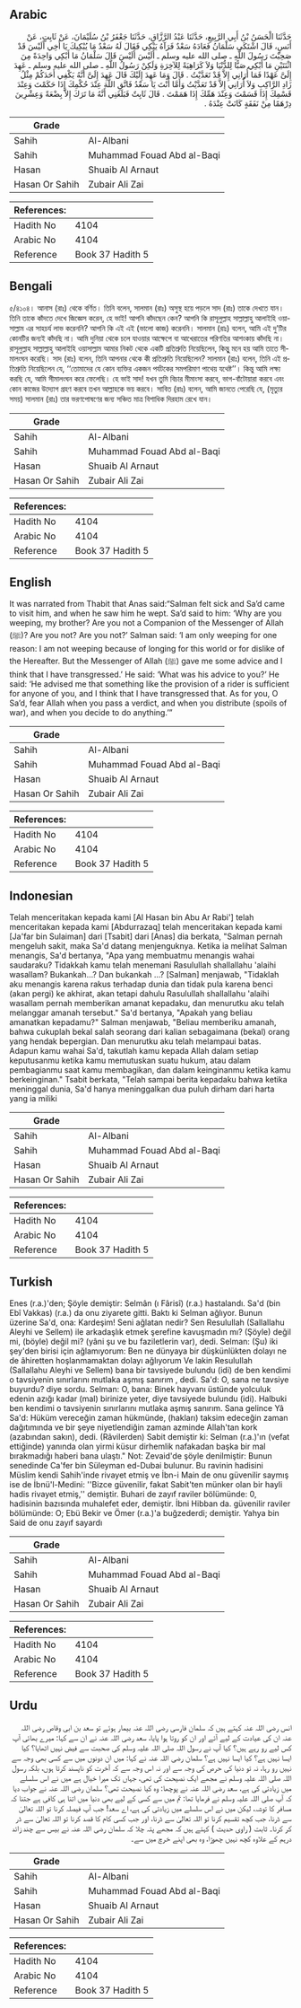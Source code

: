 ## Arabic

<div
  dir="rtl"
  lang="ar"
  style={{ fontSize: "larger", backgroundColor: "#f8f9fa", padding: 20 }}
>
  حَدَّثَنَا الْحَسَنُ بْنُ أَبِي الرَّبِيعِ، حَدَّثَنَا عَبْدُ الرَّزَّاقِ،
  حَدَّثَنَا جَعْفَرُ بْنُ سُلَيْمَانَ، عَنْ ثَابِتٍ، عَنْ أَنَسٍ، قَالَ
  اشْتَكَى سَلْمَانُ فَعَادَهُ سَعْدٌ فَرَآهُ يَبْكِي فَقَالَ لَهُ سَعْدٌ مَا
  يُبْكِيكَ يَا أَخِي أَلَيْسَ قَدْ صَحِبْتَ رَسُولَ اللَّهِ ـ صلى الله عليه
  وسلم ـ أَلَيْسَ أَلَيْسَ قَالَ سَلْمَانُ مَا أَبْكِي وَاحِدَةً مِنَ
  اثْنَتَيْنِ مَا أَبْكِي صَبًّا لِلدُّنْيَا وَلاَ كَرَاهِيَةً لِلآخِرَةِ
  وَلَكِنْ رَسُولُ اللَّهِ ـ صلى الله عليه وسلم ـ عَهِدَ إِلَىَّ عَهْدًا فَمَا
  أُرَانِي إِلاَّ قَدْ تَعَدَّيْتُ ‏.‏ قَالَ وَمَا عَهِدَ إِلَيْكَ قَالَ عَهِدَ
  إِلَىَّ أَنَّهُ يَكْفِي أَحَدَكُمْ مِثْلُ زَادِ الرَّاكِبِ وَلاَ أُرَانِي
  إِلاَّ قَدْ تَعَدَّيْتُ وَأَمَّا أَنْتَ يَا سَعْدُ فَاتَّقِ اللَّهَ عِنْدَ
  حُكْمِكَ إِذَا حَكَمْتَ وَعِنْدَ قَسْمِكَ إِذَا قَسَمْتَ وَعِنْدَ هَمِّكَ
  إِذَا هَمَمْتَ ‏.‏ قَالَ ثَابِتٌ فَبَلَغَنِي أَنَّهُ مَا تَرَكَ إِلاَّ
  بِضْعَةً وَعِشْرِينَ دِرْهَمًا مِنْ نَفَقَةٍ كَانَتْ عِنْدَهُ ‏.‏
</div>
<div style={{ backgroundColor: "#f8f9fa", padding: 20, marginBottom: 10 }}>
  <table>
    <thead>
      <tr>
        <th>Grade</th>
        <th></th>
      </tr>
    </thead>
    <tbody>
      <tr>
        <td>Sahih</td>
        <td>Al-Albani</td>
      </tr>
      <tr>
        <td>Sahih</td>
        <td>Muhammad Fouad Abd al-Baqi</td>
      </tr>
      <tr>
        <td>Hasan</td>
        <td>Shuaib Al Arnaut</td>
      </tr>
      <tr>
        <td>Hasan Or Sahih</td>
        <td>Zubair Ali Zai</td>
      </tr>
    </tbody>
  </table>
  <table>
    <thead>
      <tr>
        <th>References:</th>
        <th></th>
      </tr>
    </thead>
    <tbody>
      <tr>
        <td>Hadith No</td>
        <td>4104</td>
      </tr>
      <tr>
        <td>Arabic No</td>
        <td>4104</td>
      </tr>
      <tr>
        <td>Reference</td>
        <td>Book 37 Hadith 5</td>
      </tr>
    </tbody>
  </table>
</div>

## Bengali

<div
  dir="ltr"
  lang="bn"
  style={{ fontSize: "larger", backgroundColor: "#f8f9fa", padding: 20 }}
>
  ৫/৪১০৪। আনাস (রাঃ) থেকে বর্ণিত। তিনি বলেন, সালমান (রাঃ) অসুস্থ হয়ে পড়লে সাদ
  (রাঃ) তাকে দেখতে যান। তিনি তাকে কাঁদতে দেখে জিজ্ঞেস করেন, হে ভাই! আপনি কাঁদছেন
  কেন? আপনি কি রাসূলুল্লাহ সাল্লাল্লাহু আলাইহি ওয়াসাল্লাম এর সাহচর্য লাভ করেননি?
  আপনি কি এই এই (ভালো কাজ) করেননি। সালমান (রাঃ) বলেন, আমি এই দু’টির কোনটির জন্যই
  কাঁদছি না। আমি দুনিয়া থেকে চলে যাওয়ার আক্ষেপে বা আখেরাতের পরিণতির আশংকায়
  কাঁদছি না। রাসূলুল্লাহ সাল্লাল্লাহু আলাইহি ওয়াসাল্লাম আমার নিকট থেকে একটি
  প্রতিশ্রুতি নিয়েছিলেন, কিন্তুু মনে হয় আমি তাতে সীমালংঘন করেছি। সাদ (রাঃ) বলেন,
  তিনি আপনার থেকে কী প্রতিশ্রুতি নিয়েছিলেন? সালমান (রাঃ) বলেন, তিনি এই
  প্রতিশ্রুতি নিয়েছিলেন যে, ‘‘তোমাদের যে কোন ব্যক্তির একজন পর্যটকের সমপরিমাণ
  পাথেয় যথেষ্ট’’। কিন্তু আমি লক্ষ্য করছি যে, আমি সীমালংঘন করে ফেলেছি। হে ভাই
  সাদ! যখন তুমি বিচার মীমাংসা করবে, ভাগ-বাঁটোয়ারা করবে এবং কোন কাজের উদ্যোগ
  গ্রহণ করবে তখন আল্লাহকে ভয় করবে। সাবিত (রাঃ) বলেন, আমি জানতে পেরেছি যে,
  (মৃত্যুর সময়) সালমান (রাঃ) তার ভরণপোষণের জন্য সঞ্চিত মাত্র বিশাধিক দিরহাম রেখে
  যান।
</div>
<div style={{ backgroundColor: "#f8f9fa", padding: 20, marginBottom: 10 }}>
  <table>
    <thead>
      <tr>
        <th>Grade</th>
        <th></th>
      </tr>
    </thead>
    <tbody>
      <tr>
        <td>Sahih</td>
        <td>Al-Albani</td>
      </tr>
      <tr>
        <td>Sahih</td>
        <td>Muhammad Fouad Abd al-Baqi</td>
      </tr>
      <tr>
        <td>Hasan</td>
        <td>Shuaib Al Arnaut</td>
      </tr>
      <tr>
        <td>Hasan Or Sahih</td>
        <td>Zubair Ali Zai</td>
      </tr>
    </tbody>
  </table>
  <table>
    <thead>
      <tr>
        <th>References:</th>
        <th></th>
      </tr>
    </thead>
    <tbody>
      <tr>
        <td>Hadith No</td>
        <td>4104</td>
      </tr>
      <tr>
        <td>Arabic No</td>
        <td>4104</td>
      </tr>
      <tr>
        <td>Reference</td>
        <td>Book 37 Hadith 5</td>
      </tr>
    </tbody>
  </table>
</div>

## English

<div
  dir="ltr"
  lang="en"
  style={{ fontSize: "larger", backgroundColor: "#f8f9fa", padding: 20 }}
>
  It was narrated from Thabit that Anas said:“Salman felt sick and Sa’d came to
  visit him, and when he saw him he wept. Sa’d said to him: ‘Why are you
  weeping, my brother? Are you not a Companion of the Messenger of Allah (ﷺ)?
  Are you not? Are you not?’ Salman said: ‘I am only weeping for one reason: I
  am not weeping because of longing for this world or for dislike of the
  Hereafter. But the Messenger of Allah (ﷺ) gave me some advice and I think that
  I have transgressed.’ He said: ‘What was his advice to you?’ He said: ‘He
  advised me that something like the provision of a rider is sufficient for
  anyone of you, and I think that I have transgressed that. As for you, O Sa’d,
  fear Allah when you pass a verdict, and when you distribute (spoils of war),
  and when you decide to do anything.’”
</div>
<div style={{ backgroundColor: "#f8f9fa", padding: 20, marginBottom: 10 }}>
  <table>
    <thead>
      <tr>
        <th>Grade</th>
        <th></th>
      </tr>
    </thead>
    <tbody>
      <tr>
        <td>Sahih</td>
        <td>Al-Albani</td>
      </tr>
      <tr>
        <td>Sahih</td>
        <td>Muhammad Fouad Abd al-Baqi</td>
      </tr>
      <tr>
        <td>Hasan</td>
        <td>Shuaib Al Arnaut</td>
      </tr>
      <tr>
        <td>Hasan Or Sahih</td>
        <td>Zubair Ali Zai</td>
      </tr>
    </tbody>
  </table>
  <table>
    <thead>
      <tr>
        <th>References:</th>
        <th></th>
      </tr>
    </thead>
    <tbody>
      <tr>
        <td>Hadith No</td>
        <td>4104</td>
      </tr>
      <tr>
        <td>Arabic No</td>
        <td>4104</td>
      </tr>
      <tr>
        <td>Reference</td>
        <td>Book 37 Hadith 5</td>
      </tr>
    </tbody>
  </table>
</div>

## Indonesian

<div
  dir="ltr"
  lang="id"
  style={{ fontSize: "larger", backgroundColor: "#f8f9fa", padding: 20 }}
>
  Telah menceritakan kepada kami [Al Hasan bin Abu Ar Rabi'] telah menceritakan
  kepada kami [Abdurrazaq] telah menceritakan kepada kami [Ja'far bin Sulaiman]
  dari [Tsabit] dari [Anas] dia berkata, "Salman pernah mengeluh sakit, maka
  Sa'd datang menjenguknya. Ketika ia melihat Salman menangis, Sa'd bertanya,
  "Apa yang membuatmu menangis wahai saudaraku? Tidakkah kamu telah menemani
  Rasulullah shallallahu 'alaihi wasallam? Bukankah…? Dan bukankah …? [Salman]
  menjawab, "Tidaklah aku menangis karena rakus terhadap dunia dan tidak pula
  karena benci (akan pergi) ke akhirat, akan tetapi dahulu Rasulullah
  shallallahu 'alaihi wasallam pernah memberikan amanat kepadaku, dan menurutku
  aku telah melanggar amanah tersebut." Sa'd bertanya, "Apakah yang beliau
  amanatkan kepadamu?" Salman menjawab, "Beliau memberiku amanah, bahwa cukuplah
  bekal salah seorang dari kalian sebagaimana (bekal) orang yang hendak
  bepergian. Dan menurutku aku telah melampaui batas. Adapun kamu wahai Sa'd,
  takutlah kamu kepada Allah dalam setiap keputusanmu ketika kamu memutuskan
  suatu hukum, atau dalam pembagianmu saat kamu membagikan, dan dalam
  keinginanmu ketika kamu berkeinginan." Tsabit berkata, "Telah sampai berita
  kepadaku bahwa ketika meninggal dunia, Sa'd hanya meninggalkan dua puluh
  dirham dari harta yang ia miliki
</div>
<div style={{ backgroundColor: "#f8f9fa", padding: 20, marginBottom: 10 }}>
  <table>
    <thead>
      <tr>
        <th>Grade</th>
        <th></th>
      </tr>
    </thead>
    <tbody>
      <tr>
        <td>Sahih</td>
        <td>Al-Albani</td>
      </tr>
      <tr>
        <td>Sahih</td>
        <td>Muhammad Fouad Abd al-Baqi</td>
      </tr>
      <tr>
        <td>Hasan</td>
        <td>Shuaib Al Arnaut</td>
      </tr>
      <tr>
        <td>Hasan Or Sahih</td>
        <td>Zubair Ali Zai</td>
      </tr>
    </tbody>
  </table>
  <table>
    <thead>
      <tr>
        <th>References:</th>
        <th></th>
      </tr>
    </thead>
    <tbody>
      <tr>
        <td>Hadith No</td>
        <td>4104</td>
      </tr>
      <tr>
        <td>Arabic No</td>
        <td>4104</td>
      </tr>
      <tr>
        <td>Reference</td>
        <td>Book 37 Hadith 5</td>
      </tr>
    </tbody>
  </table>
</div>

## Turkish

<div
  dir="ltr"
  lang="tr"
  style={{ fontSize: "larger", backgroundColor: "#f8f9fa", padding: 20 }}
>
  Enes (r.a.)'den; Şöyle demiştir: Selmân (ı Fârisî) (r.a.) hastalandı. Sa'd
  (bin Ebî Vakkas) (r.a.) da onu ziyarete gitti. Baktı ki Selman ağlıyor. Bunun
  üzerine Sa'd, ona: Kardeşim! Seni ağlatan nedir? Sen Resulullah (Sallallahu
  Aleyhi ve Sellem) ile arkadaşlık etmek şerefine kavuşmadın mı? (Şöyle) değil
  mi, (böyle) değil mi? (yâni şu ve bu faziletlerin var), dedi. Selman: (Şu) iki
  şey'den birisi için ağlamıyorum: Ben ne dünyaya bir düşkünlükten dolayı ne de
  âhiretten hoşlanmamaktan dolayı ağlıyorum Ve lakin Resulullah (Sallallahu
  Aleyhi ve Sellem) bana bir tavsiyede bulundu (idi) de ben kendimi o tavsiyenin
  sınırlarını mutlaka aşmış sanırım , dedi. Sa'd: O, sana ne tavsiye buyurdu?
  diye sordu. Selman: O, bana: Binek hayvanı üstünde yolculuk edenin azığı kadar
  (mal) birinize yeter, diye tavsiyede bulundu (idi). Halbuki ben kendimi o
  tavsiyenin sınırlarını mutlaka aşmış sanırım. Sana gelince Yâ Sa'd: Hüküm
  vereceğin zaman hükmünde, (hakları) taksim edeceğin zaman dağıtımında ve bir
  şeye niyetlendiğin zaman azminde Allah'tan kork (azabından sakın), dedi.
  (Râvilerden) Sabit demiştir ki: Selman (r.a.)'ın (vefat ettiğinde) yanında
  olan yirmi küsur dirhemlik nafakadan başka bir mal bırakmadığı haberi bana
  ulaştı." Not: Zevaid'de şöyle denilmiştir: Bunun senedinde Ca'fer bin Süleyman
  ed-Dubai bulunur. Bu ravinin hadisini Müslim kendi Sahih'inde rivayet etmiş ve
  İbn-i Main de onu güvenilir saymış ise de İbnü'l-Medini: ''Bizce güvenilir,
  fakat Sabit'ten münker olan bir hayli hadis rivayet etmiş,'' demiştir. Buhari
  de zayıf raviler bölümünde: 0, hadisinin bazısında muhalefet eder, demiştir.
  İbni Hibban da. güvenilir raviler bölümünde: O; Ebü Bekir ve Ömer (r.a.)'a
  buğzederdi; demiştir. Yahya bin Said de onu zayıf sayardı
</div>
<div style={{ backgroundColor: "#f8f9fa", padding: 20, marginBottom: 10 }}>
  <table>
    <thead>
      <tr>
        <th>Grade</th>
        <th></th>
      </tr>
    </thead>
    <tbody>
      <tr>
        <td>Sahih</td>
        <td>Al-Albani</td>
      </tr>
      <tr>
        <td>Sahih</td>
        <td>Muhammad Fouad Abd al-Baqi</td>
      </tr>
      <tr>
        <td>Hasan</td>
        <td>Shuaib Al Arnaut</td>
      </tr>
      <tr>
        <td>Hasan Or Sahih</td>
        <td>Zubair Ali Zai</td>
      </tr>
    </tbody>
  </table>
  <table>
    <thead>
      <tr>
        <th>References:</th>
        <th></th>
      </tr>
    </thead>
    <tbody>
      <tr>
        <td>Hadith No</td>
        <td>4104</td>
      </tr>
      <tr>
        <td>Arabic No</td>
        <td>4104</td>
      </tr>
      <tr>
        <td>Reference</td>
        <td>Book 37 Hadith 5</td>
      </tr>
    </tbody>
  </table>
</div>

## Urdu

<div
  dir="rtl"
  lang="ur"
  style={{ fontSize: "larger", backgroundColor: "#f8f9fa", padding: 20 }}
>
  انس رضی اللہ عنہ کہتے ہیں کہ سلمان فارسی رضی اللہ عنہ بیمار ہوئے تو سعد بن ابی
  وقاص رضی اللہ عنہ ان کی عیادت کے لیے آئے اور ان کو روتا ہوا پایا، سعد رضی
  اللہ عنہ نے ان سے کہا: میرے بھائی آپ کس لیے رو رہے ہیں؟ کیا آپ نے رسول اللہ
  صلی اللہ علیہ وسلم کی صحبت سے فیض نہیں اٹھایا؟ کیا ایسا نہیں ہے؟ کیا ایسا نہیں
  ہے؟ سلمان رضی اللہ عنہ نے کہا: میں ان دونوں میں سے کسی بھی وجہ سے نہیں رو رہا،
  نہ تو دنیا کی حرص کی وجہ سے اور نہ اس وجہ سے کہ آخرت کو ناپسند کرتا ہوں، بلکہ
  رسول اللہ صلی اللہ علیہ وسلم نے مجھے ایک نصیحت کی تھی، جہاں تک میرا خیال ہے
  میں نے اس سلسلے میں زیادتی کی ہے، سعد رضی اللہ عنہ نے پوچھا: وہ کیا نصیحت تھی؟
  سلمان رضی اللہ عنہ نے جواب دیا کہ آپ صلی اللہ علیہ وسلم نے فرمایا تھا: تم میں
  سے کسی کے لیے بھی دنیا میں اتنا ہی کافی ہے جتنا کہ مسافر کا توشہ، لیکن میں نے
  اس سلسلے میں زیادتی کی ہے، اے سعد! جب آپ فیصلہ کرنا تو اللہ تعالیٰ سے ڈرنا، جب
  کچھ تقسیم کرنا تو اللہ تعالیٰ سے ڈرنا، اور جب کسی کام کا قصد کرنا تو اللہ
  تعالیٰ سے ڈر کر کرنا۔ ثابت ( راوی حدیث ) کہتے ہیں کہ مجھے پتہ چلا کہ سلمان رضی
  اللہ عنہ نے بیس سے چند زائد درہم کے علاوہ کچھ نہیں چھوڑا، وہ بھی اپنے خرچ میں
  سے۔
</div>
<div style={{ backgroundColor: "#f8f9fa", padding: 20, marginBottom: 10 }}>
  <table>
    <thead>
      <tr>
        <th>Grade</th>
        <th></th>
      </tr>
    </thead>
    <tbody>
      <tr>
        <td>Sahih</td>
        <td>Al-Albani</td>
      </tr>
      <tr>
        <td>Sahih</td>
        <td>Muhammad Fouad Abd al-Baqi</td>
      </tr>
      <tr>
        <td>Hasan</td>
        <td>Shuaib Al Arnaut</td>
      </tr>
      <tr>
        <td>Hasan Or Sahih</td>
        <td>Zubair Ali Zai</td>
      </tr>
    </tbody>
  </table>
  <table>
    <thead>
      <tr>
        <th>References:</th>
        <th></th>
      </tr>
    </thead>
    <tbody>
      <tr>
        <td>Hadith No</td>
        <td>4104</td>
      </tr>
      <tr>
        <td>Arabic No</td>
        <td>4104</td>
      </tr>
      <tr>
        <td>Reference</td>
        <td>Book 37 Hadith 5</td>
      </tr>
    </tbody>
  </table>
</div>
